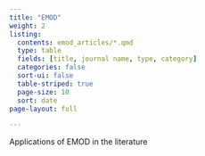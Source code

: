 ```yaml
---
title: "EMOD"
weight: 2
listing:
  contents: emod_articles/*.qmd
  type: table
  fields: [title, journal name, type, category]
  categories: false
  sort-ui: false
  table-striped: true
  page-size: 10
  sort: date
page-layout: full

---
```


Applications of EMOD in the literature
